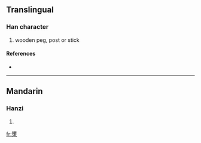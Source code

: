 {{also|櫫}}
==Translingual==

===Han character===
{{Han char|rn=75|rad=木|as=11|sn=15|four=|canj=大日木 (KAD)}}

# wooden peg, post or stick

====References====
* {{Han ref|kx=0554.210|dkj=15576|hdz=21283.010|uh=6A65|ud=27237}}

----

==Mandarin==

===Hanzi===
{{cmn-hanzi|tra=櫫|pin=[[zhū]] ([[zhu1]])|wg=chu<sup>1</sup>}}

# {{defn|Mandarin}}

[[fr:橥]]